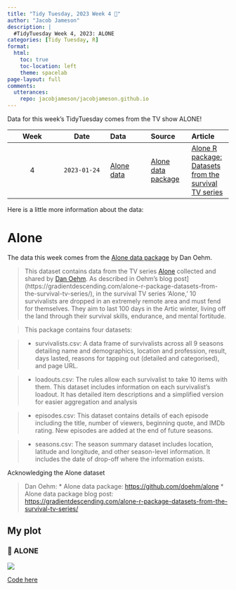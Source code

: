 ```yaml
---
title: "Tidy Tuesday, 2023 Week 4 🐻"
author: "Jacob Jameson"
description: |
  #TidyTuesday Week 4, 2023: ALONE
categories: [Tidy Tuesday, R]
format:
  html:
    toc: true
    toc-location: left
    theme: spacelab  
page-layout: full
comments:
  utterances:
    repo: jacobjameson/jacobjameson.github.io
---
```


Data for this week's TidyTuesday comes from the TV show ALONE!

| Week | Date | Data | Source | Article
| :---: | :---: | :--- | :--- | :---|
| 4 | `2023-01-24` | [Alone data](2023-01-24/readme.md) | [Alone data package](https://github.com/doehm/alone) | [Alone R package: Datasets from the survival TV series](https://gradientdescending.com/alone-r-package-datasets-from-the-survival-tv-series/) |


Here is a little more information about the data:

# Alone

The data this week comes from the [Alone data package](https://github.com/doehm/alone) by Dan Oehm. 

> This dataset contains data from the TV series [Alone](https://www.history.com/shows/alone) collected and shared by [Dan Oehm](https://gradientdescending.com/). As described in Oehm's blog post](https://gradientdescending.com/alone-r-package-datasets-from-the-survival-tv-series/), in the survival TV series ‘Alone,’ 10 survivalists are dropped in an extremely remote area and must fend for themselves. They aim to last 100 days in the Artic winter, living off the land through their survival skills, endurance, and mental fortitude. 

> This package contains four datasets:

> * survivalists.csv: A data frame of survivalists across all 9 seasons detailing name and demographics, location and profession, result, days lasted, reasons for tapping out (detailed and categorised), and page URL.

> * loadouts.csv: The rules allow each survivalist to take 10 items with them. This dataset includes information on each survivalist’s loadout. It has detailed item descriptions and a simplified version for easier aggregation and analysis

> * episodes.csv: This dataset contains details of each episode including the title, number of viewers, beginning quote, and IMDb rating. New episodes are added at the end of future seasons.

> * seasons.csv: The season summary dataset includes location, latitude and longitude, and other season-level information. It includes the date of drop-off where the information exists.

Acknowledging the Alone dataset

> Dan Oehm:
* Alone data package: [https://github.com/doehm/alone](https://github.com/doehm/alone)
* Alone data package blog post: [https://gradientdescending.com/alone-r-package-datasets-from-the-survival-tv-series/](https://gradientdescending.com/alone-r-package-datasets-from-the-survival-tv-series/)


## My plot

### 🐻 ALONE  

![](https://raw.githubusercontent.com/jacobjameson/TidyTuesday/main/2023/2023-01-24/w4.png)

[Code here](https://github.com/jacobjameson/TidyTuesday/blob/main/2023/2023-01-24/) 




